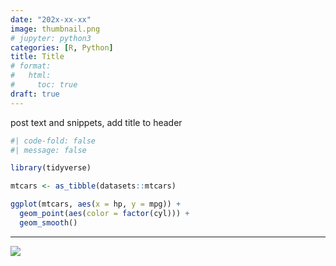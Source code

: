 ```yaml
---
date: "202x-xx-xx"
image: thumbnail.png
# jupyter: python3
categories: [R, Python]
title: Title
# format:
#   html:
#     toc: true
draft: true
---
```


post text and snippets, add title to header

```r
#| code-fold: false
#| message: false

library(tidyverse)

mtcars <- as_tibble(datasets::mtcars)

ggplot(mtcars, aes(x = hp, y = mpg)) +
  geom_point(aes(color = factor(cyl))) +
  geom_smooth()
```

---

![](thumbnail.png)
